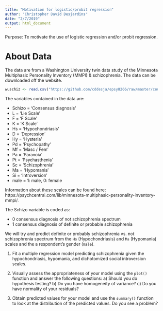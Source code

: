 ```yaml
---
title: "Motivation for logistic/probit regression"
author: "Christopher David Desjardins"
date: "2/7/2019"
output: html_document
---
```


Purpose: To motivate the use of logistic regression and/or probit regression.

# About Data
The data are from a Washington University twin data study of the Minnesota Multiphasic Personality Inventory (MMPI) & schizophrenia. The data can be downloaded off the website.

```r
wuschiz <- read.csv("https://github.com/cddesja/epsy8266/raw/master/course_materials/data/wuschiz.csv")
```

The variables contained in the data are:

* Schizo = 'Consensus diagnosis'
* L   = 'Lie Scale'
* F   = 'F Scale'
* K   = 'K Scale'
* Hs  = 'Hypochondriasis'
* D   = 'Depression'
* Hy  = 'Hysteria'
* Pd  = 'Psychopathy'
* Mf  = 'Masc / Fem'
* Pa  = 'Paranoia'
* Pt  = 'Psychasthenia'
* Sc  = 'Schizophrenia'
* Ma  = 'Hypomania'
* Si  = 'Introversion'
* male = 1: male, 0: female

Information about these scales can be found here: https://psychcentral.com/lib/minnesota-multiphasic-personality-inventory-mmpi/.

The Schizo variable is coded as:

- 0 consensus diagnosis of not schizophrenia spectrum
- 1 consensus diagnosis of definite or probable schizophrenia  

We will try and predict definite or probably schizophrenia vs. not schizophrenia spectrum  from the `Hs`  (Hypochondriasis) and `Ma` (Hypomania) scales and the a respondent's gender (`male`).

1. Fit a multiple regression model predicting schizophrenia given the hypochondriasis, hypomania, and dichotomized social introversion scales.

2. Visually assess the appropriateness of your model using the `plot()` function and answer the following questions: a) Should you do hypothesis testing? b) Do you have homogeneity of variance? c) Do you have normality of your residuals?

3. Obtain predicted values for your model and use the `summary()` function to look at the distribution of the predicted values. Do you see a problem?



